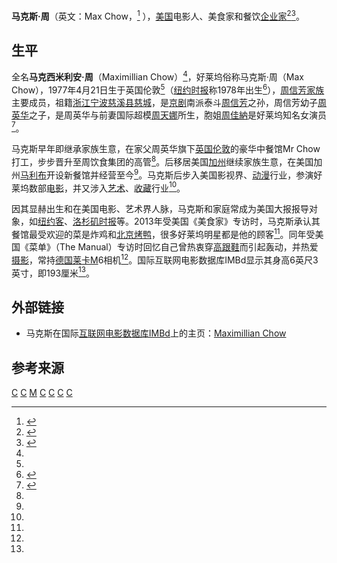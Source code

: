 '''马克斯·周'''（英文：Max Chow，{{bd|1977年}}<ref name="Chow IMBd">{{cite web |url=http://www.imdb.com/name/nm1028649/ |title=Maximillian Chow |publisher=IMBd |language=en |accessdate=2016-10-28 |archive-date=2017-02-15 |archive-url=https://web.archive.org/web/20170215205818/http://www.imdb.com/name/nm1028649/ |dead-url=no }}</ref> ），[[美国|美国]]电影人、美食家和餐饮[[企业家|企业家]]<ref name="The Eater Chow">{{cite web |url=http://la.eater.com/2013/4/11/6451795/max-chow-of-mr-chow |title=Max Chow of Mr Chow |publisher=The Eater |author=Matthew Kang |date=Apr 11, 2013, 6:30a |language=en |accessdate=2016-10-28 |archive-date=2017-04-22 |archive-url=https://web.archive.org/web/20170422072625/http://la.eater.com/2013/4/11/6451795/max-chow-of-mr-chow |dead-url=no }}</ref><ref name="The Manual Chow">{{cite web |url=http://www.themanual.com/fashion/worn-wednesday-max-chow/ |title=Worn Out Wednesday – Maximillian Chow |publisher=The Manual |author=Cator Sparks |date=12.25.13 |language=en |accessdate=2016-10-28 |archive-date=2016-11-08 |archive-url=https://web.archive.org/web/20161108070955/http://www.themanual.com/fashion/worn-wednesday-max-chow/ |dead-url=no }}</ref>。

==生平==

全名'''马克西米利安·周'''（Maximillian Chow）<ref name="Chow IMBd"/>，好莱坞俗称马克斯·周（Max Chow），1977年4月21日生于英国伦敦<ref name="Chow IMBd"/>（[[纽约时报|纽约时报]]称1978年出生<ref>{{cite web |url=http://nymag.com/restaurants/features/16863/index2.html |title=The Sayings of Chairman Chow |publisher=New York Restaurants |author=Amy Larocca |language=en |accessdate=2016-10-28 |archive-date=2016-04-03 |archive-url=https://web.archive.org/web/20160403090515/http://nymag.com/restaurants/features/16863/index2.html |dead-url=no }}</ref>），[[周信芳家族|周信芳家族]]主要成员，祖籍[[浙江|浙江]][[宁波|宁波]][[慈溪县|慈溪县]][[慈城|慈城]]，是[[京剧|京剧]]南派泰斗[[周信芳|周信芳]]之孙，周信芳幼子[[周英华|周英华]]之子，是周英华与前妻国际超模[[周天娜|周天娜]]所生，胞姐[[周佳納|周佳納]]是好莱坞知名女演员<ref>{{cite web |url=http://www.wmagazine.com/culture/art-and-design/2013/01/michael-chow-artistic-family/ |title=Chow Wow Wow |publisher=W Magazine |author=Horacio Silva |date=Jan 2013 |language=en |access-date=2016-10-28 |archive-url=https://web.archive.org/web/20161208190548/http://www.wmagazine.com/culture/art-and-design/2013/01/michael-chow-artistic-family |archive-date=2016-12-08 |dead-url=yes }}</ref>。

马克斯早年即继承家族生意，在家父周英华旗下[[英国|英国]][[伦敦|伦敦]]的豪华中餐馆Mr Chow打工，步步晋升至周饮食集团的高管<ref name="The Eater Chow"/>。后移居美国[[加州|加州]]继续家族生意，在美国加州[[马利布_(加利福尼亚州)|马利布]]开设新餐馆并经营至今<ref name="The Eater Chow"/>。马克斯后步入美国影视界、[[动漫|动漫]]行业，参演好莱坞数部[[电影|电影]]，并又涉入[[艺术|艺术]]、[[收藏|收藏]]行业<ref name="The Eater Chow"/>。

因其显赫出生和在美国电影、艺术界人脉，马克斯和家庭常成为美国大报报导对象，如[[纽约客|纽约客]]、[[洛杉矶时报|洛杉矶时报]]等。2013年受美国《美食家》专访时，马克斯承认其餐馆最受欢迎的菜是炸鸡和[[北京烤鸭|北京烤鸭]]，很多好莱坞明星都是他的顾客<ref name="The Eater Chow"/>。同年受美国《菜单》（The Manual）专访时回忆自己曾热衷穿[[高跟鞋|高跟鞋]]而引起轰动，并热爱[[摄影|摄影]]，常持[[德国|德国]][[莱卡|莱卡]]M6相机<ref name="The Manual Chow"/>。国际互联网电影数据库IMBd显示其身高6英尺3英寸，即193厘米<ref name="Chow IMBd"/>。

==外部链接==
* 马克斯在国际[[互联网电影数据库|互联网电影数据库]]IMBd上的主页：[http://www.imdb.com/name/nm1028649/ Maximillian Chow] {{Wayback|url=http://www.imdb.com/name/nm1028649/ |date=20170215205818 }}

==参考来源==
{{reflist|2}}

[[Category:寧波裔英國人|C]]
[[Category:伦敦人|C]]
[[Category:周信芳家族|M]]
[[Category:宁波裔美国人|C]]
[[Category:美国男演员|C]]
[[Category:宁波商帮|C]]
[[Category:美国企业家|C]]
